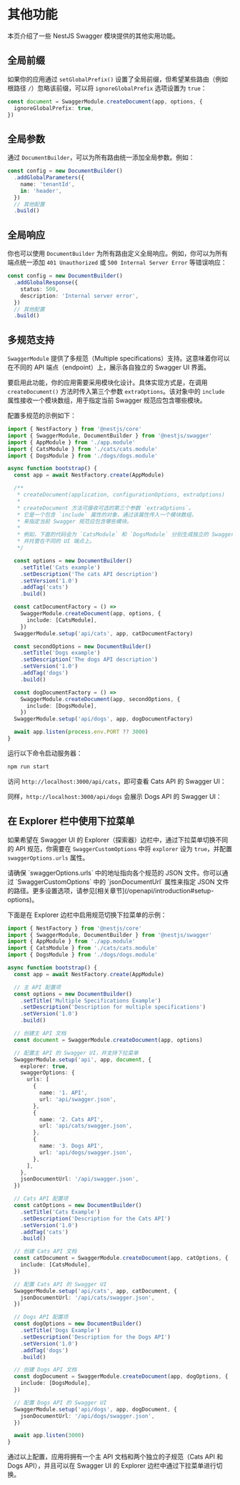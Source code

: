 
# 其他功能

本页介绍了一些 NestJS Swagger 模块提供的其他实用功能。

## 全局前缀

如果你的应用通过 `setGlobalPrefix()` 设置了全局前缀，但希望某些路由（例如根路径 `/`）忽略该前缀，可以将 `ignoreGlobalPrefix` 选项设置为 `true`：

```ts
const document = SwaggerModule.createDocument(app, options, {
  ignoreGlobalPrefix: true,
})
```

## 全局参数

通过 `DocumentBuilder`，可以为所有路由统一添加全局参数。例如：

```ts
const config = new DocumentBuilder()
  .addGlobalParameters({
    name: 'tenantId',
    in: 'header',
  })
  // 其他配置
  .build()
```

## 全局响应

你也可以使用 `DocumentBuilder` 为所有路由定义全局响应。例如，你可以为所有端点统一添加 `401 Unauthorized` 或 `500 Internal Server Error` 等错误响应：

```ts
const config = new DocumentBuilder()
  .addGlobalResponse({
    status: 500,
    description: 'Internal server error',
  })
  // 其他配置
  .build()
```

## 多规范支持

`SwaggerModule` 提供了多规范（Multiple specifications）支持。这意味着你可以在不同的 API 端点（endpoint）上，展示各自独立的 Swagger UI 界面。

要启用此功能，你的应用需要采用模块化设计。具体实现方式是，在调用 `createDocument()` 方法时传入第三个参数 `extraOptions`。该对象中的 `include` 属性接收一个模块数组，用于指定当前 Swagger 规范应包含哪些模块。

配置多规范的示例如下：

```ts
import { NestFactory } from '@nestjs/core'
import { SwaggerModule, DocumentBuilder } from '@nestjs/swagger'
import { AppModule } from './app.module'
import { CatsModule } from './cats/cats.module'
import { DogsModule } from './dogs/dogs.module'

async function bootstrap() {
  const app = await NestFactory.create(AppModule)

  /**
   * createDocument(application, configurationOptions, extraOptions)
   *
   * createDocument 方法可接收可选的第三个参数 `extraOptions`。
   * 它是一个包含 `include` 属性的对象，通过该属性传入一个模块数组，
   * 来指定当前 Swagger 规范应包含哪些模块。
   *
   * 例如，下面的代码会为 `CatsModule` 和 `DogsModule` 分别生成独立的 Swagger 规范，
   * 并托管在不同的 UI 端点上。
   */

  const options = new DocumentBuilder()
    .setTitle('Cats example')
    .setDescription('The cats API description')
    .setVersion('1.0')
    .addTag('cats')
    .build()

  const catDocumentFactory = () =>
    SwaggerModule.createDocument(app, options, {
      include: [CatsModule],
    })
  SwaggerModule.setup('api/cats', app, catDocumentFactory)

  const secondOptions = new DocumentBuilder()
    .setTitle('Dogs example')
    .setDescription('The dogs API description')
    .setVersion('1.0')
    .addTag('dogs')
    .build()

  const dogDocumentFactory = () =>
    SwaggerModule.createDocument(app, secondOptions, {
      include: [DogsModule],
    })
  SwaggerModule.setup('api/dogs', app, dogDocumentFactory)

  await app.listen(process.env.PORT ?? 3000)
}
```

运行以下命令启动服务器：

```bash
npm run start
```

访问 `http://localhost:3000/api/cats`，即可查看 Cats API 的 Swagger UI：

<DocImage src={swaggerCatsImage} alt="Swagger Cats" />

同样，`http://localhost:3000/api/dogs` 会展示 Dogs API 的 Swagger UI：

<DocImage src={swaggerDogsImage} alt="Swagger Dogs" />

## 在 Explorer 栏中使用下拉菜单

如果希望在 Swagger UI 的 Explorer（探索器）边栏中，通过下拉菜单切换不同的 API 规范，你需要在 `SwaggerCustomOptions` 中将 `explorer` 设为 `true`，并配置 `swaggerOptions.urls` 属性。

<CalloutInfo>
  请确保 `swaggerOptions.urls` 中的地址指向各个规范的 JSON 文件。你可以通过
  `SwaggerCustomOptions` 中的 `jsonDocumentUrl` 属性来指定 JSON
  文件的路径。更多设置选项，请参见[相关章节](/openapi/introduction#setup-options)。
</CalloutInfo>

下面是在 Explorer 边栏中启用规范切换下拉菜单的示例：

```ts
import { NestFactory } from '@nestjs/core'
import { SwaggerModule, DocumentBuilder } from '@nestjs/swagger'
import { AppModule } from './app.module'
import { CatsModule } from './cats/cats.module'
import { DogsModule } from './dogs/dogs.module'

async function bootstrap() {
  const app = await NestFactory.create(AppModule)

  // 主 API 配置项
  const options = new DocumentBuilder()
    .setTitle('Multiple Specifications Example')
    .setDescription('Description for multiple specifications')
    .setVersion('1.0')
    .build()

  // 创建主 API 文档
  const document = SwaggerModule.createDocument(app, options)

  // 配置主 API 的 Swagger UI，并支持下拉菜单
  SwaggerModule.setup('api', app, document, {
    explorer: true,
    swaggerOptions: {
      urls: [
        {
          name: '1. API',
          url: 'api/swagger.json',
        },
        {
          name: '2. Cats API',
          url: 'api/cats/swagger.json',
        },
        {
          name: '3. Dogs API',
          url: 'api/dogs/swagger.json',
        },
      ],
    },
    jsonDocumentUrl: '/api/swagger.json',
  })

  // Cats API 配置项
  const catOptions = new DocumentBuilder()
    .setTitle('Cats Example')
    .setDescription('Description for the Cats API')
    .setVersion('1.0')
    .addTag('cats')
    .build()

  // 创建 Cats API 文档
  const catDocument = SwaggerModule.createDocument(app, catOptions, {
    include: [CatsModule],
  })

  // 配置 Cats API 的 Swagger UI
  SwaggerModule.setup('api/cats', app, catDocument, {
    jsonDocumentUrl: '/api/cats/swagger.json',
  })

  // Dogs API 配置项
  const dogOptions = new DocumentBuilder()
    .setTitle('Dogs Example')
    .setDescription('Description for the Dogs API')
    .setVersion('1.0')
    .addTag('dogs')
    .build()

  // 创建 Dogs API 文档
  const dogDocument = SwaggerModule.createDocument(app, dogOptions, {
    include: [DogsModule],
  })

  // 配置 Dogs API 的 Swagger UI
  SwaggerModule.setup('api/dogs', app, dogDocument, {
    jsonDocumentUrl: '/api/dogs/swagger.json',
  })

  await app.listen(3000)
}
```

通过以上配置，应用将拥有一个主 API 文档和两个独立的子规范（Cats API 和 Dogs API），并且可以在 Swagger UI 的 Explorer 边栏中通过下拉菜单进行切换。
